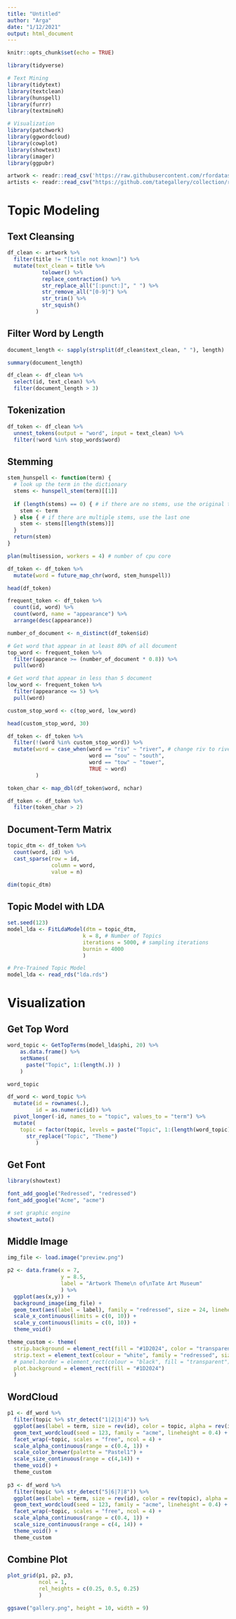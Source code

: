 ```yaml
---
title: "Untitled"
author: "Arga"
date: "1/12/2021"
output: html_document
---
```


```r
knitr::opts_chunk$set(echo = TRUE)
```

```r
library(tidyverse)

# Text Mining
library(tidytext)
library(textclean)
library(hunspell)
library(furrr)
library(textmineR)

# Visualization
library(patchwork)
library(ggwordcloud)
library(cowplot)
library(showtext)
library(imager)
library(ggpubr)
```

```r
artwork <- readr::read_csv('https://raw.githubusercontent.com/rfordatascience/tidytuesday/master/data/2021/2021-01-12/artwork.csv')
artists <- readr::read_csv("https://github.com/tategallery/collection/raw/master/artist_data.csv")
```

# Topic Modeling

## Text Cleansing

```r
df_clean <- artwork %>% 
  filter(title != "[title not known]") %>% 
  mutate(text_clean = title %>% 
           tolower() %>% 
           replace_contraction() %>% 
           str_replace_all("[:punct:]", " ") %>% 
           str_remove_all("[0-9]") %>% 
           str_trim() %>% 
           str_squish()
         )
```

## Filter Word by Length

```r
document_length <- sapply(strsplit(df_clean$text_clean, " "), length)

summary(document_length)
```

```r
df_clean <- df_clean %>% 
  select(id, text_clean) %>% 
  filter(document_length > 3)
```

## Tokenization

```r
df_token <- df_clean %>% 
  unnest_tokens(output = "word", input = text_clean) %>% 
  filter(!word %in% stop_words$word)

```

## Stemming

```r
stem_hunspell <- function(term) {
  # look up the term in the dictionary
  stems <- hunspell_stem(term)[[1]]
  
  if (length(stems) == 0) { # if there are no stems, use the original term
    stem <- term
  } else { # if there are multiple stems, use the last one
    stem <- stems[[length(stems)]]
  }
  return(stem)
}

plan(multisession, workers = 4) # number of cpu core

df_token <- df_token %>%
  mutate(word = future_map_chr(word, stem_hunspell))

head(df_token)
```

```r
frequent_token <- df_token %>% 
  count(id, word) %>% 
  count(word, name = "appearance") %>% 
  arrange(desc(appearance))

number_of_document <- n_distinct(df_token$id)

# Get word that appear in at least 80% of all document
top_word <- frequent_token %>% 
  filter(appearance >= (number_of_document * 0.8)) %>% 
  pull(word)

# Get word that appear in less than 5 document
low_word <- frequent_token %>% 
  filter(appearance <= 5) %>% 
  pull(word)

custom_stop_word <- c(top_word, low_word)

head(custom_stop_word, 30)
```

```r
df_token <- df_token %>% 
  filter(!(word %in% custom_stop_word)) %>% 
  mutate(word = case_when(word == "riv" ~ "river", # change riv to river due to bad stemming
                          word == "sou" ~ "south",
                          word == "tow" ~ "tower",
                          TRUE ~ word)
         ) 

token_char <- map_dbl(df_token$word, nchar)

df_token <- df_token %>% 
  filter(token_char > 2)
```

## Document-Term Matrix

```r
topic_dtm <- df_token %>% 
  count(word, id) %>% 
  cast_sparse(row = id,
              column = word,
              value = n)
```

```r
dim(topic_dtm)
```

## Topic Model with LDA

```r
set.seed(123)
model_lda <- FitLdaModel(dtm = topic_dtm, 
                        k = 8, # Number of Topics
                        iterations = 5000, # sampling iterations
                        burnin = 4000
                        )
```

```r
# Pre-Trained Topic Model
model_lda <- read_rds("lda.rds")
```

# Visualization

## Get Top Word

```r
word_topic <- GetTopTerms(model_lda$phi, 20) %>% 
    as.data.frame() %>% 
    setNames( 
      paste("Topic", 1:(length(.)) )
    )

word_topic
```


```r
df_word <- word_topic %>% 
  mutate(id = rownames(.),
         id = as.numeric(id)) %>% 
  pivot_longer(-id, names_to = "topic", values_to = "term") %>% 
  mutate(
    topic = factor(topic, levels = paste("Topic", 1:(length(word_topic)))) %>% 
      str_replace("Topic", "Theme")
         ) 
```

## Get Font

```r
library(showtext)

font_add_google("Redressed", "redressed")
font_add_google("Acme", "acme")

# set graphic engine
showtext_auto()
```

## Middle Image

```r
img_file <- load.image("preview.png")

p2 <- data.frame(x = 7,
                 y = 8.5,
                 label = "Artwork Theme\n of\nTate Art Museum"
                 ) %>% 
  ggplot(aes(x,y)) +
  background_image(img_file) +
  geom_text(aes(label = label), family = "redressed", size = 24, lineheight = 0.4) +
  scale_x_continuous(limits = c(0, 10)) +
  scale_y_continuous(limits = c(0, 10)) +
  theme_void()

theme_custom <- theme(
  strip.background = element_rect(fill = "#1D2024", color = "transparent"),
  strip.text = element_text(colour = "white", family = "redressed", size = 48, lineheight = 0.4),
  # panel.border = element_rect(colour = "black", fill = "transparent"),
  plot.background = element_rect(fill = "#1D2024")
  )
```

## WordCloud

```r
p1 <- df_word %>% 
  filter(topic %>% str_detect("1|2|3|4")) %>% 
  ggplot(aes(label = term, size = rev(id), color = topic, alpha = rev(id))) +
  geom_text_wordcloud(seed = 123, family = "acme", lineheight = 0.4) +
  facet_wrap(~topic, scales = "free", ncol = 4) +
  scale_alpha_continuous(range = c(0.4, 1)) +
  scale_color_brewer(palette = "Pastel1") +
  scale_size_continuous(range = c(4,14)) +
  theme_void() +
  theme_custom
  
p3 <- df_word %>% 
  filter(topic %>% str_detect("5|6|7|8")) %>% 
  ggplot(aes(label = term, size = rev(id), color = rev(topic), alpha = rev(id))) +
  geom_text_wordcloud(seed = 123, family = "acme", lineheight = 0.4) +
  facet_wrap(~topic, scales = "free", ncol = 4) +
  scale_alpha_continuous(range = c(0.4, 1)) +
  scale_size_continuous(range = c(4, 14)) +
  theme_void() +
  theme_custom
```

## Combine Plot

```r
plot_grid(p1, p2, p3,
          ncol = 1,
          rel_heights = c(0.25, 0.5, 0.25)
          )

ggsave("gallery.png", height = 10, width = 9)
```
